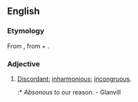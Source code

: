 ==English==

===Etymology===
From {{etyl|la}} {{term|absonus|lang=la}}, from {{term|ab-||away|lang=la}} + {{term|sonus||sound|lang=la}}.

===Adjective===
{{en-adj}}

# {{obsolete}} [[discordant|Discordant]]; [[inharmonious]]; [[incongruous]]. 
#:* ''Absonous'' to our reason. - Glanvill